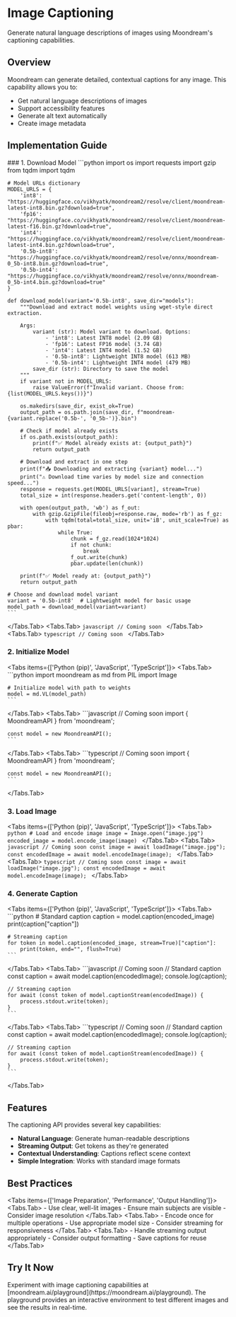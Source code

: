 # Image Captioning


<Callout type="info">
  Generate natural language descriptions of images using Moondream's captioning capabilities.
</Callout>

## Overview

Moondream can generate detailed, contextual captions for any image. This capability allows you to:
- Get natural language descriptions of images
- Support accessibility features
- Generate alt text automatically
- Create image metadata

## Implementation Guide

<Steps>
### 1. Download Model
<Tabs items={['Python (pip)', 'JavaScript', 'TypeScript']}>
  <Tabs.Tab>
    ```python
    import os
    import requests
    import gzip
    from tqdm import tqdm

    # Model URLs dictionary
    MODEL_URLS = {
        'int8': "https://huggingface.co/vikhyatk/moondream2/resolve/client/moondream-latest-int8.bin.gz?download=true",
        'fp16': "https://huggingface.co/vikhyatk/moondream2/resolve/client/moondream-latest-f16.bin.gz?download=true",
        'int4': "https://huggingface.co/vikhyatk/moondream2/resolve/client/moondream-latest-int4.bin.gz?download=true",
        '0.5b-int8': "https://huggingface.co/vikhyatk/moondream2/resolve/onnx/moondream-0_5b-int8.bin.gz?download=true",
        '0.5b-int4': "https://huggingface.co/vikhyatk/moondream2/resolve/onnx/moondream-0_5b-int4.bin.gz?download=true"
    }

    def download_model(variant='0.5b-int8', save_dir="models"):
        """Download and extract model weights using wget-style direct extraction.
        
        Args:
            variant (str): Model variant to download. Options:
                - 'int8': Latest INT8 model (2.09 GB)
                - 'fp16': Latest FP16 model (3.74 GB)
                - 'int4': Latest INT4 model (1.52 GB)
                - '0.5b-int8': Lightweight INT8 model (613 MB)
                - '0.5b-int4': Lightweight INT4 model (479 MB)
            save_dir (str): Directory to save the model
        """
        if variant not in MODEL_URLS:
            raise ValueError(f"Invalid variant. Choose from: {list(MODEL_URLS.keys())}")
        
        os.makedirs(save_dir, exist_ok=True)
        output_path = os.path.join(save_dir, f"moondream-{variant.replace('0.5b-', '0_5b-')}.bin")
        
        # Check if model already exists
        if os.path.exists(output_path):
            print(f"✅ Model already exists at: {output_path}")
            return output_path
        
        # Download and extract in one step
        print(f"📥 Downloading and extracting {variant} model...")
        print("⚠️ Download time varies by model size and connection speed...")
        response = requests.get(MODEL_URLS[variant], stream=True)
        total_size = int(response.headers.get('content-length', 0))
        
        with open(output_path, 'wb') as f_out:
            with gzip.GzipFile(fileobj=response.raw, mode='rb') as f_gz:
                with tqdm(total=total_size, unit='iB', unit_scale=True) as pbar:
                    while True:
                        chunk = f_gz.read(1024*1024)
                        if not chunk:
                            break
                        f_out.write(chunk)
                        pbar.update(len(chunk))
        
        print(f"✅ Model ready at: {output_path}")
        return output_path

    # Choose and download model variant
    variant = '0.5b-int8'  # Lightweight model for basic usage
    model_path = download_model(variant=variant)
    ```
  </Tabs.Tab>
  <Tabs.Tab>
    ```javascript
    // Coming soon
    ```
  </Tabs.Tab>
  <Tabs.Tab>
    ```typescript
    // Coming soon
    ```
  </Tabs.Tab>
</Tabs>

### 2. Initialize Model
<Tabs items={['Python (pip)', 'JavaScript', 'TypeScript']}>
  <Tabs.Tab>
    ```python
    import moondream as md
    from PIL import Image

    # Initialize model with path to weights
    model = md.VL(model_path)
    ```
  </Tabs.Tab>
  <Tabs.Tab>
    ```javascript
    // Coming soon
    import { MoondreamAPI } from 'moondream';
    
    const model = new MoondreamAPI();
    ```
  </Tabs.Tab>
  <Tabs.Tab>
    ```typescript
    // Coming soon
    import { MoondreamAPI } from 'moondream';
    
    const model = new MoondreamAPI();
    ```
  </Tabs.Tab>
</Tabs>

### 3. Load Image
<Tabs items={['Python (pip)', 'JavaScript', 'TypeScript']}>
  <Tabs.Tab>
    ```python
    # Load and encode image
    image = Image.open("image.jpg")
    encoded_image = model.encode_image(image)
    ```
  </Tabs.Tab>
  <Tabs.Tab>
    ```javascript
    // Coming soon
    const image = await loadImage("image.jpg");
    const encodedImage = await model.encodeImage(image);
    ```
  </Tabs.Tab>
  <Tabs.Tab>
    ```typescript
    // Coming soon
    const image = await loadImage("image.jpg");
    const encodedImage = await model.encodeImage(image);
    ```
  </Tabs.Tab>
</Tabs>

### 4. Generate Caption
<Tabs items={['Python (pip)', 'JavaScript', 'TypeScript']}>
  <Tabs.Tab>
    ```python
    # Standard caption
    caption = model.caption(encoded_image)
    print(caption["caption"])

    # Streaming caption
    for token in model.caption(encoded_image, stream=True)["caption"]:
        print(token, end="", flush=True)
    ```
  </Tabs.Tab>
  <Tabs.Tab>
    ```javascript
    // Coming soon
    // Standard caption
    const caption = await model.caption(encodedImage);
    console.log(caption);

    // Streaming caption
    for await (const token of model.captionStream(encodedImage)) {
        process.stdout.write(token);
    }
    ```
  </Tabs.Tab>
  <Tabs.Tab>
    ```typescript
    // Coming soon
    // Standard caption
    const caption = await model.caption(encodedImage);
    console.log(caption);

    // Streaming caption
    for await (const token of model.captionStream(encodedImage)) {
        process.stdout.write(token);
    }
    ```
  </Tabs.Tab>
</Tabs>
</Steps>

## Features

<Callout type="info">
The captioning API provides several key capabilities:
</Callout>

- **Natural Language**: Generate human-readable descriptions
- **Streaming Output**: Get tokens as they're generated
- **Contextual Understanding**: Captions reflect scene context
- **Simple Integration**: Works with standard image formats

## Best Practices

<Tabs items={['Image Preparation', 'Performance', 'Output Handling']}>
  <Tabs.Tab>
    - Use clear, well-lit images
    - Ensure main subjects are visible
    - Consider image resolution
  </Tabs.Tab>
  <Tabs.Tab>
    - Encode once for multiple operations
    - Use appropriate model size
    - Consider streaming for responsiveness
  </Tabs.Tab>
  <Tabs.Tab>
    - Handle streaming output appropriately
    - Consider output formatting
    - Save captions for reuse
  </Tabs.Tab>
</Tabs>

## Try It Now

<Callout type="info">
Experiment with image captioning capabilities at [moondream.ai/playground](https://moondream.ai/playground). The playground provides an interactive environment to test different images and see the results in real-time.
</Callout>
